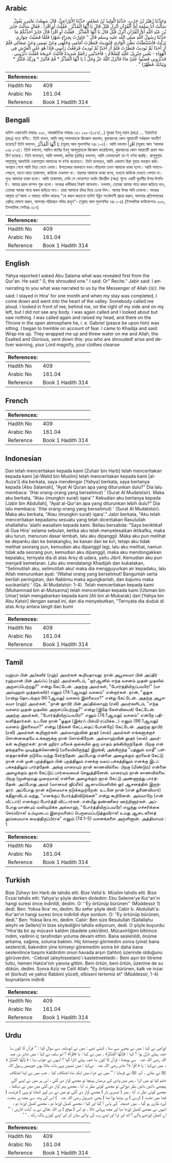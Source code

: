 ## Arabic


<div dir="rtl" lang="ar" style={{fontSize:'larger',backgroundColor:'#f8f9fa',padding:20}}>
وَحَدَّثَنَا زُهَيْرُ بْنُ حَرْبٍ، حَدَّثَنَا الْوَلِيدُ بْنُ مُسْلِمٍ، حَدَّثَنَا الأَوْزَاعِيُّ، قَالَ سَمِعْتُ يَحْيَى، يَقُولُ سَأَلْتُ أَبَا سَلَمَةَ أَىُّ الْقُرْآنِ أُنْزِلَ قَبْلُ قَالَ يَا أَيُّهَا الْمُدَّثِّرُ ‏.‏ فَقُلْتُ أَوِ اقْرَأْ ‏.‏ فَقَالَ سَأَلْتُ جَابِرَ بْنَ عَبْدِ اللَّهِ أَىُّ الْقُرْآنِ أُنْزِلَ قَبْلُ قَالَ يَا أَيُّهَا الْمُدَّثِّرُ ‏.‏ فَقُلْتُ أَوِ اقْرَأْ قَالَ جَابِرٌ أُحَدِّثُكُمْ مَا حَدَّثَنَا رَسُولُ اللَّهِ صلى الله عليه وسلم قَالَ ‏"‏ جَاوَرْتُ بِحِرَاءٍ شَهْرًا فَلَمَّا قَضَيْتُ جِوَارِي نَزَلْتُ فَاسْتَبْطَنْتُ بَطْنَ الْوَادِي فَنُودِيتُ فَنَظَرْتُ أَمَامِي وَخَلْفِي وَعَنْ يَمِينِي وَعَنْ شِمَالِي فَلَمْ أَرَ أَحَدًا ثُمَّ نُودِيتُ فَنَظَرْتُ فَلَمْ أَرَ أَحَدًا ثُمَّ نُودِيتُ فَرَفَعْتُ رَأْسِي فَإِذَا هُوَ عَلَى الْعَرْشِ فِي الْهَوَاءِ - يَعْنِي جِبْرِيلَ عَلَيْهِ السَّلاَمُ - فَأَخَذَتْنِي رَجْفَةٌ شَدِيدَةٌ فَأَتَيْتُ خَدِيجَةَ فَقُلْتُ دَثِّرُونِي ‏.‏ فَدَثَّرُونِي فَصَبُّوا عَلَىَّ مَاءً فَأَنْزَلَ اللَّهُ عَزَّ وَجَلَّ ‏(‏ يَا أَيُّهَا الْمُدَّثِّرُ * قُمْ فَأَنْذِرْ * وَرَبَّكَ فَكَبِّرْ * وَثِيَابَكَ فَطَهِّرْ‏)‏ ‏"‏ ‏.‏
</div>
<div style={{backgroundColor:'#f8f9fa',padding:20, marginBottom: 10}}><table> <thead> <tr> <th>References:</th> <th></th> </tr> </thead> <tbody><tr><td>Hadith No</td><td>409</td></tr><tr><td>Arabic No</td><td>161.04</td></tr><tr><td>Reference</td><td>Book 1 Hadith 314</td></tr></tbody></table></div>

## Bengali


<div dir="ltr" lang="bn" style={{fontSize:'larger',backgroundColor:'#f8f9fa',padding:20}}>
হাদিস একাডেমি নাম্বারঃ ২৯৮, আন্তর্জাতিক নাম্বারঃ ১৬১ ২৯৮-(২৫৭/...) যুহরর ইবনু হারব (রহঃ) ... ইয়াহইয়া (রহঃ) হতে বর্ণিত। তিনি বলেন, আমি আবূ সালামাহকে জিজ্ঞেস করলাম, কুরআনের কোন আয়াতটি সর্বপ্রথম অবতীর্ণ হয়েছে? তিনি বললেন, يَا أَيُّهَا الْمُدَّثِّرُ (সূরাহ্ আল মুদ্দাসসির ৭৪ঃ ১-৫)। আমি বললাম اقْرَأْ (সূরাহ আল ‘আলাক ৯৬ঃ ১-৫)। তিনি বললেন, আমিও জাবির ইবনু আবদুল্লাহকে জিজ্ঞেস করেছিলাম, কুরআনের কোন আয়াতটি প্রথম অবতীর্ণ হয়েছে। তিনি বলেছেন, আমি বললাম, জাবির (রাযিঃ) বললেন, আমি তোমাদেরই তা-ই বর্ণনা করছি। রাসূলুল্লাহ সাল্লাল্লাহু আলাইহি ওয়াসাল্লাম আমাদের যা বর্ণনা করেছেন। তিনি বলেছেন, আমি একমাস হিরা গুহায় অবস্থান করি। অবস্থান শেষে আমি নিচে নেমে এলাম। উপত্যকার মাঝখানে যখন পৌছলাম তখন আমাকে ডাকা হলো। আমি সামনে-পেছনে, ডানে-বায়ে তাকালাম, কাউকে দেখলাম না। তারপর আমাকে ডাকা হলো, তখনো কাউকে দেখতে পেলাম না। পুনঃ আমাকে ডাকা হলো। আমি তাকালাম, দেখি সে ফেরেশতা অর্থাৎ জিবরীল (আঃ) শূন্যে একটি কুরসীর উপর উপবিষ্ট। আমার প্রবল কম্পন শুরু হলো। অনন্তর খাদীজার নিকট আসলাম। বললাম, তোমরা আমার গায়ে কম্বল জড়িয়ে দাও, তোমরা আমার গায়ে কম্বল জড়িয়ে দাও। তারা আমাকে চাঁদর দিয়ে ঢেকে দিল। আমার উপর পানি ঢাললো। অনন্তর আল্লাহ তা'আলা এ আয়াত নাযিল করেনঃ "হে কম্বল জড়ানো ব্যক্তি! উঠুন সতর্কবাণী প্রচার করুন, আপনার প্রতিপালকের শ্রেষ্ঠত্ব ঘোষণা করুন, আপনার পরিচ্ছেদ পবিত্র রাখুন"- (সূরাহ আল মুদ্দাসসির ৭৪ঃ ১-৪) (ইসলামিক ফাউন্ডেশনঃ ৩০৬, ইসলামিক সেন্টারঃ ৩১৭)
</div>
<div style={{backgroundColor:'#f8f9fa',padding:20, marginBottom: 10}}><table> <thead> <tr> <th>References:</th> <th></th> </tr> </thead> <tbody><tr><td>Hadith No</td><td>409</td></tr><tr><td>Arabic No</td><td>161.04</td></tr><tr><td>Reference</td><td>Book 1 Hadith 314</td></tr></tbody></table></div>

## English


<div dir="ltr" lang="en" style={{fontSize:'larger',backgroundColor:'#f8f9fa',padding:20}}>
Yahya reported:I asked Abu Salama what was revealed first from the Qur'an. He said:" 0, the shrouded one." I said: Or" Recite." Jabir said: I am narrating to you what was narrated to us by the Messenger of Allah (ﷺ). He said: I stayed in Hira' for one month and when my stay was completed, I come down and went into the heart of the valley. Somebody called me aloud. I looked in front of me, behind me, on the right of my side and on my left, but I did not see any body. I was again called and I looked about but saw nothing. I was called again and raised my head, and there on the Throne in the open atmosphere he, i. e. Gabriel (peace be upon him) was sitting. I began to tremble on account of fear. I came to Khadija and said: Wrap me up. They wrapped me up and threw water on me and Allah, the Exalted and Glorious, sent down this: you who are shrouded! arise and deliver warning, your Lord magnify, your clothes cleanse
</div>
<div style={{backgroundColor:'#f8f9fa',padding:20, marginBottom: 10}}><table> <thead> <tr> <th>References:</th> <th></th> </tr> </thead> <tbody><tr><td>Hadith No</td><td>409</td></tr><tr><td>Arabic No</td><td>161.04</td></tr><tr><td>Reference</td><td>Book 1 Hadith 314</td></tr></tbody></table></div>

## French


<div dir="ltr" lang="fr" style={{fontSize:'larger',backgroundColor:'#f8f9fa',padding:20}}>

</div>
<div style={{backgroundColor:'#f8f9fa',padding:20, marginBottom: 10}}><table> <thead> <tr> <th>References:</th> <th></th> </tr> </thead> <tbody><tr><td>Hadith No</td><td>409</td></tr><tr><td>Arabic No</td><td>161.04</td></tr><tr><td>Reference</td><td>Book 1 Hadith 314</td></tr></tbody></table></div>

## Indonesian


<div dir="ltr" lang="id" style={{fontSize:'larger',backgroundColor:'#f8f9fa',padding:20}}>
Dan telah menceritakan kepada kami [Zuhair bin Harb] telah menceritakan kepada kami [al-Walid bin Muslim] telah menceritakan kepada kami [al-Auza'i] dia berkata, saya mendengar [Yahya] berkata, saya bertanya kepada [Abu Salamah], "Ayat Al Quran apa yang diturunkan dulu?" Dia lalu membaca: '(Hai orang-orang yang berselimut) ' (Surat Al Mudatstsir). Maka aku berkata, "Atau (mungkin surat) iqara'." Kekudian aku bertanya kepada [Jabir bin Abdullah], "Ayat al-Qur'an apa yang diturunkan lebih dulu?" Dia lalu membaca: '(Hai orang-orang yang berselimut) ' (Surat Al Mudatstsir). Maka aku berkata, "Atau (mungkin surat) iqara'." Jabir berkata, "Aku telah menceritakan kepadamu sesuatu yang telah diceritakan Rasulullah shallallahu 'alaihi wasallam kepada kami. Beliau bersabda: "Saya beriktikaf di Gua Hira' selama sebulan, ketika aku telah menyelesaikan iktikafku, maka aku turun, menuruni dasar lembah, lalu aku dipanggil. Maka aku pun melihat ke depanku dan ke belakangku, ke kanan dan ke kiri, tetapi aku tidak melihat seorang pun, kemudian aku dipanggil lagi, lalu aku melihat, namun tidak ada seorang pun, kemudian aku dipanggil, maka aku mendongakkan kepalaku, ternyata dia di atas Arsy di udara, yaitu Jibril. Kemudian aku pun menjadi kemetaran. Lalu aku mendatangi Khadijah dan kukatakan, "Selimutilah aku, selimutilah aku! maka dia mengguyurkan air kepadaku, lalu Allah menurunkan ayat: '(Wahai orang yang berselimut! Bangunlah serta berilah peringatan, dan Rabbmu maka agungkanlah, dan bajumu maka sucikanlah) ' (Qs. Al Mudatstsir: 1-4). Telah menceritakan kepada kami [Muhammad bin al-Mutsanna] telah menceritakan kepada kami [Utsman bin Umar] telah mengabarkan kepada kami [Ali bin al-Mubarak] dari [Yahya bin Abu Katsir] dengan sanad ini, dan dia menyebutkan, "Ternyata dia duduk di atas Arsy antara langit dan bumi
</div>
<div style={{backgroundColor:'#f8f9fa',padding:20, marginBottom: 10}}><table> <thead> <tr> <th>References:</th> <th></th> </tr> </thead> <tbody><tr><td>Hadith No</td><td>409</td></tr><tr><td>Arabic No</td><td>161.04</td></tr><tr><td>Reference</td><td>Book 1 Hadith 314</td></tr></tbody></table></div>

## Tamil


<div dir="ltr" lang="ta" style={{fontSize:'larger',backgroundColor:'#f8f9fa',padding:20}}>
யஹ்யா பின் அபீகஸீர் (ரஹ்) அவர்கள் கூறியதாவது: நான் அபூசலமா பின் அப்திர் ரஹ்மான் பின் அவ்ஃப் (ரஹ்) அவர்களிடம், "குர்ஆனில் எந்த வசனம் முதன் முதலில் அருளப்பெற்றது?" என்று கேட்டேன். அதற்கு அவர்கள், "போர்த்தியிருப்பவரே!" (யா அய்யுஹல் முத்தஸ்ஸிர்) எனும் (74:1ஆவது) வசனம்" என்றார்கள். நான், "ஓதுக (என்று தொடங்கும் 96:1ஆவது) வசனம் இல்லையா?" என்று கேட்டேன். அதற்கு அபூசலமா (ரஹ்) அவர்கள், "நான் ஜாபிர் பின் அப்தில்லாஹ் (ரலி) அவர்களிடம், "எந்த வசனம் முதன் முதலில் அருளப்பெற்றது?" என்று (இதே கேள்வியைக்) கேட்டேன். அதற்கு அவர்கள், "போர்த்தியிருப்பவரே!" எனும் (74:1ஆவது) வசனம்" என்றே பதிலளித்தார்கள். உடனே நான் "ஓதுக (இக்ரஃ பிஸ்மி ரப்பிக்க...) எனும் (96:1ஆவது) வசனம் இல்லையா?" என்று (நீங்கள் கேட்டதைப் போன்றே) கேட்டேன். அதற்கு ஜாபிர் (ரலி) அவர்கள் கூறினார்கள்: அல்லாஹ்வின் தூதர் (ஸல்) அவர்கள் எங்களுக்குச் சொன்னதையே உங்களுக்கு நான் சொல்கிறேன். அல்லாஹ்வின் தூதர் (ஸல்) அவர்கள் கூறினார்கள்: நான் ஹிரா மலைக் குகையில் ஒரு மாதம் தங்கியிருந்தேன். பிறகு என் தங்குதலை முடித்துக்கொண்டு (மலையிலிருந்து) இறங்கி, அங்கிருந்த "பத்னுல் வாதீ" பள்ளத்தாக்கின் நடுவே வந்து சேர்ந்தேன். அப்போது என்னை அழைக்கும் குரலைக் கேட்டு நான் என் முன் புறத்திலும் பின் புறத்திலும் எனக்கு வலப் பக்கத்திலும் எனக்கு இடப் பக்கத்திலும் பார்த்தேன். அங்கு யாரையும் நான் காணவில்லை. பிறகு (மீண்டும்) என்னை அழைக்கும் குரல் கேட்டுப் பார்வையைச் செலுத்தினேன். யாரையும் நான் காணவில்லை. பிறகு (மூன்றாவது முறையாக) என்னை அழைக்கும் குரல் கேட்டு அண்ணாந்து பார்த்தேன். அப்போது அவர் (வானவர் ஜிப்ரீல்) ஆகாயவெளியில் ஓர் ஆசனத்தில் இருந்தார். அப்போது நான் கடுமையாக நடுக்கமுற்றேன். உடனே நான் (என் துணைவியார்) கதீஜாவிடம் வந்து, "எனக்குப் போர்த்திவிடுங்கள்" என்று கூறினேன். அவ்வாறே (என் வீட்டார்) எனக்குப் போர்த்தி விட்டார்கள். என்மீது தண்ணீரை ஊற்றினார்கள். அப்போது மாண்பும் வலிவுமிக்க அல்லாஹ், "போர்த்தியிருப்பவரே! எழுந்து எச்சரிக்கை செய்வீராக! உம்முடைய இறைவனைப் பெருமைப்படுத்துவீராக! உமது ஆடைகளைத் தூய்மையாக வைத்திருப்பீராக" எனும் (74:1-5) வசனங்களை அருளினான். அத்தியாயம் : 1
</div>
<div style={{backgroundColor:'#f8f9fa',padding:20, marginBottom: 10}}><table> <thead> <tr> <th>References:</th> <th></th> </tr> </thead> <tbody><tr><td>Hadith No</td><td>409</td></tr><tr><td>Arabic No</td><td>161.04</td></tr><tr><td>Reference</td><td>Book 1 Hadith 314</td></tr></tbody></table></div>

## Turkish


<div dir="ltr" lang="tr" style={{fontSize:'larger',backgroundColor:'#f8f9fa',padding:20}}>
Bize Züheyr bin Harb de tahdis etti. Bize Velid b. Müslim tahdis etti. Bize Evzai tahdis etti: Yahya'yı şöyle derken dinledim: Ebu Seleme'ye Kur'an'ın hangi suresi önce indirildi, dedim. O: ''Ey örtünüp bürünen'' (Müddessir 1) dedi. Ben: Yoksa İkra' mı, dedim. Bu sefer şöyle dedi: Cabir b. Abdullah'a: Kur'an'ın hangi suresi önce indirildi diye sordum. O: "Ey örtünüp bürünen, dedi." Ben: Yoksa İkra mı, dedim. Cabir: Ben size Resulullah (Sallallahu aleyhi ve Sellem)'in bize söylediğini tahdis ediyorum, dedi. O şöyle buyurdu: "Hira'da bir ay mücavir kaldım (ibadete çeki/dim). Mücavirliğimi bitirince indim, vadinin iç tarafından yoluma devam ettim. Bana seslenildi, önüme arkama, sağıma, soluma baktım. Hiç kimseyi görmedim sonra (yine) bana sesleni/di, bakındım yine kimseyi göremedim sonra bir daha bana seslenilince başımı kaldırdım onun havada arşın (tahtın) üzerinde olduğunu görüverdim. -Cebrail (aleyhisselam)'ı kastetmektedir.- Beni aşırı bir titreme tuttu, hemen Hatice'nin yanına gittim. Beni örtün, beni örtün, üzerime de su dökün, dedim. Sonra Aziz ve Celil Allah: "Ey örtünüp bürünen, kalk ve inzar et (korkut) ve yalnız Rabbini yücelt, elbiseni tertemiz et" (Müddessir, 1-4) buyruklarını indirdi
</div>
<div style={{backgroundColor:'#f8f9fa',padding:20, marginBottom: 10}}><table> <thead> <tr> <th>References:</th> <th></th> </tr> </thead> <tbody><tr><td>Hadith No</td><td>409</td></tr><tr><td>Arabic No</td><td>161.04</td></tr><tr><td>Reference</td><td>Book 1 Hadith 314</td></tr></tbody></table></div>

## Urdu


<div dir="rtl" lang="ur" style={{fontSize:'larger',backgroundColor:'#f8f9fa',padding:20}}>
اوزاعی نے کہا : میں نے یحییٰ سے سنا ، کہتے تھے : میں نے ابوسلمہ سے سوال کیا : ’’ قرآن کا کون سا حصہ پہلے نازل ہوا ؟ کہا : ﴿يٰٓاَيُّهَا الْمُدَّثِّرُ﴾ ۔ میں نے کہا : یا ﴿اِقْرَاْ﴾ ؟ ابو سلمہ نے کہا : میں جابر بن عبد اللہ ‌رضی ‌اللہ ‌عنہ ‌ ‌ سے پوچھا : قرآن کا کون سا حصہ پہلے اتارا گیا ؟ انہوں نے جواب دیا : ﴿ يٰٓاَيُّهَا الْمُدَّثِّرُ ﴾ ۔ میں نےکہا : یا ﴿ اِقْرَاْ ﴾؟ جابر ‌رضی ‌اللہ ‌عنہ ‌ ‌ نےکہا : میں تمہیں وہی بات بتاتا ہوں جوہمیں رسول اللہ ﷺ نے بتائی ۔ آپ ﷺ نے فرمایا : ’’ میں نے حراء میں ایک ماہ اعتکاف کیا ۔ جب میں نے اپنا اعتکاف ختم کیا تو میں اترا ، پھر میں وادی کے درمیان پہنچا تو مجھے آواز دی گئی ، اس پر میں نے اپنے آگے پیچھے دائیں بائیں نظر دوڑائی تو مجھے کوئی نظر نہ آیا ، مجھے پھر آواز دی گئی میں میں نے دیکھا ، مجھے کوئی نظر نہ آیا ، پھر ( تیسری بار ) مجھے آواز دی گئی تو میں نے سر اوپر اٹھایا تو وہی ( فرشت ( فضا میں تخت ( کرسی ) پر بیٹھا ہوا تھا ( یعنی جبرییل ‌رضی ‌اللہ ‌عنہ ‌ ‌ ) اس کی وجہ سے مجھ پر سخت لرزہ طاری ہو گیا ۔ میں خدیجہ ؓ کے پاس آ گیا اور کہا : مجھے کمبل اوڑھا دو ، مجھے کمبل اوڑھا دو ، انہوں نے مجھے کمبل اوڑھا دیا اور مجھ پرپانی ڈالا ۔ تو اس ( موقع ) پر اللہ تعالیٰ نے یہ آیات اتاریں : ’’ اے کمبل اوڑھنے والے ! اٹھ اور ڈرا اور اپنے رب کی بڑائی بیان کر اور اپنے کپڑے پاک رکھ ۔ ‘ ‘
</div>
<div style={{backgroundColor:'#f8f9fa',padding:20, marginBottom: 10}}><table> <thead> <tr> <th>References:</th> <th></th> </tr> </thead> <tbody><tr><td>Hadith No</td><td>409</td></tr><tr><td>Arabic No</td><td>161.04</td></tr><tr><td>Reference</td><td>Book 1 Hadith 314</td></tr></tbody></table></div>